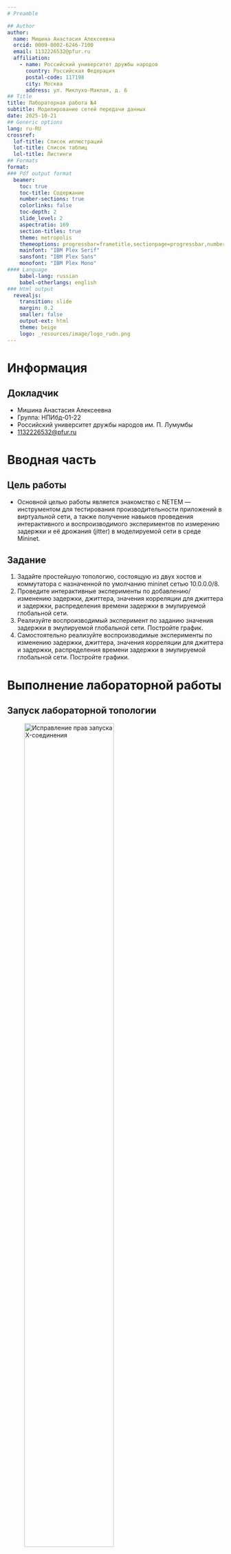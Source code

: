 ```yaml
---
# Preamble

## Author
author:
  name: Мишина Анастасия Алексеевна
  orcid: 0009-0002-6246-7100
  email: 1132226532@pfur.ru
  affiliation:
    - name: Российский университет дружбы народов
      country: Российская Федерация
      postal-code: 117198
      city: Москва
      address: ул. Миклухо-Маклая, д. 6
## Title
title: Лабораторная работа №4
subtitle: Моделирование сетей передачи данных
date: 2025-10-21
## Generic options
lang: ru-RU
crossref:
  lof-title: Список иллюстраций
  lot-title: Список таблиц
  lol-title: Листинги
## Formats
format:
### Pdf output format
  beamer:
    toc: true
    toc-title: Содержание
    number-sections: true
    colorlinks: false
    toc-depth: 2
    slide_level: 2
    aspectratio: 169
    section-titles: true
    theme: metropolis
    themeoptions: progressbar=frametitle,sectionpage=progressbar,numbering=fraction
    mainfont: "IBM Plex Serif"
    sansfont: "IBM Plex Sans"
    monofont: "IBM Plex Mono"
#### Language
    babel-lang: russian
    babel-otherlangs: english
### Html output
  revealjs:
    transition: slide
    margin: 0.2
    smaller: false
    output-ext: html
    theme: beige
    logo: _resources/image/logo_rudn.png
---
```


# Информация

## Докладчик

* Мишина Анастасия Алексеевна
* Группа: НПИбд-01-22
* Российский университет дружбы народов им. П. Лумумбы
* [1132226532@pfur.ru](mailto:1132226532@pfur.ru)

# Вводная часть

## Цель работы

- Основной целью работы является знакомство с NETEM — инструментом для тестирования производительности приложений в виртуальной сети, а также получение навыков проведения интерактивного и воспроизводимого экспериментов по измерению задержки и её дрожания (jitter) в моделируемой сети в среде Mininet.

## Задание

1. Задайте простейшую топологию, состоящую из двух хостов и коммутатора с назначенной по умолчанию mininet сетью 10.0.0.0/8.
2. Проведите интерактивные эксперименты по добавлению/изменению задержки, джиттера, значения корреляции для джиттера и задержки, распределения времени задержки в эмулируемой глобальной сети.
3. Реализуйте воспроизводимый эксперимент по заданию значения задержки в эмулируемой глобальной сети. Постройте график.
4. Самостоятельно реализуйте воспроизводимые эксперименты по изменению задержки, джиттера, значения корреляции для джиттера и задержки, распределения времени задержки в эмулируемой глобальной сети. Постройте графики.

# Выполнение лабораторной работы

## Запуск лабораторной топологии

![Исправление прав запуска X-соединения](image/1.png){#fig-001 width=70%}

## Запуск лабораторной топологии

![Простейшая топология](image/2.png){#fig-002 width=70%} 

## Запуск лабораторной топологии

![ifconfig на хостах h1 и h2](image/3.png){#fig-003 width=50%} 

## Запуск лабораторной топологии

![Проверка подключения между хостами](image/4.png){#fig-004 width=40%}

# Интерактивные эксперименты

## Добавление/изменение задержки в эмулируемой глобальной сети

![Добавление задержки в 100мс](image/5.png){#fig-005 width=70%}

## Добавление/изменение задержки в эмулируемой глобальной сети

![Двунаправленная задержка соединения](image/6.png){#fig-006 width=70%}

## Изменение задержки в эмулируемой глобальной сети

![Изменение задержки на 50мс](image/7.png){#fig-007 width=70%}

## Восстановление исходных значений (удаление правил) задержки в эмулируемой глобальной сети

![Восстановление исходных значений задержки](image/8.png){#fig-008 width=70%}

## Добавление значения дрожания задержки в интерфейс подключения к эмулируемой глобальной сети

![Добавление значения дрожания задержки в интерфейс подключения](image/9.png){#fig-009 width=70%}

## Добавление значения корреляции для джиттера и задержки в интерфейс подключения к эмулируемой глобальной сети

![Добавление значения корреляции для джиттера и задержки в интерфейс подключения](image/10.png){#fig-010 width=70%}

## Распределение задержки в интерфейсе подключения к эмулируемой глобальной сети

![Распределение задержки в интерфейсе подключения](image/11.png){#fig-011 width=70%}

# Воспроизведение экспериментов

## Добавление задержки для интерфейса, подключающегося к эмулируемой глобальной сети

![Скрипт для визуализации ping_plot](image/12.png){#fig-012 width=70%}

## Добавление задержки для интерфейса, подключающегося к эмулируемой глобальной сети

![Создание каталогов, права к файлу скрипта](image/13.png){#fig-013 width=70%}

## Добавление задержки для интерфейса, подключающегося к эмулируемой глобальной сети

![Makefile для управления процессом проведения эксперимента](image/14.png){#fig-014 width=70%}

## Добавление задержки для интерфейса, подключающегося к эмулируемой глобальной сети

![Результат выполнения скрипта](image/15.png){#fig-015 width=50%}

## Добавление задержки для интерфейса, подключающегося к эмулируемой глобальной сети

![Результат выполнения скрипта](image/16.png){#fig-016 width=50%}

## Добавление задержки для интерфейса, подключающегося к эмулируемой глобальной сети

- Разработаем скрипт для вычисления на основе данных файла ping.dat минимального, среднего, максимального и стандартного отклонения времени приёма-передачи.

![Cкрипт rtt.py](image/17.png){#fig-017 width=70%}

## Добавление задержки для интерфейса, подключающегося к эмулируемой глобальной сети

![Результат работы скрипта rtt.py](image/18.png){#fig-018 width=70%}

## Добавление задержки для интерфейса, подключающегося к эмулируемой глобальной сети

![Добавление правила запуска скрипта в Makefile](image/19.png){#fig-019 width=70%}

## Задание для самостоятельной работы

Реализуем воспроизводимые эксперименты по изменению задержки, джиттера, значения корреляции для джиттера и задержки, распределения времени задержки в эмулируемой глобальной сети. Создадим каталоги change-delay, jitter-delay, correlation-delay, distribution-delay. Скопируем скрипты, в скрипте топологии изменим строчки в зависимости от задачи. Построим графики. Вычислим минимальное, среднее, максимальное и стандартное отклонение времени приёма-передачи для каждого случая.

## Задание для самостоятельной работы

- change-delay ([рис. @fig-020]), ([рис. @fig-021]), ([рис. @fig-022]).

![Исправление скрипта lab_netem_i.py](image/20.png){#fig-020 width=70%}

## Задание для самостоятельной работы

![Просмотр графика ping.png](image/21.png){#fig-021 width=50%}

## Задание для самостоятельной работы

![Просмотр минимального, среднего, максимального и стандартного отклонения времени приёма-передачи](image/22.png){#fig-022 width=70%}

## Задание для самостоятельной работы

- jitter-delay

![Исправление скрипта lab_netem_i.py](image/23.png){#fig-023 width=70%}

## Задание для самостоятельной работы

![Просмотр графика ping.png](image/24.png){#fig-024 width=50%}

## Задание для самостоятельной работы

![Просмотр минимального, среднего, максимального и стандартного отклонения времени приёма-передачи](image/25.png){#fig-025 width=70%}

## Задание для самостоятельной работы

- correlation-delay

![Исправление скрипта lab_netem_i.py](image/26.png){#fig-026 width=70%}

## Задание для самостоятельной работы

![Просмотр графика ping.png](image/27.png){#fig-027 width=50%}

## Задание для самостоятельной работы

![Просмотр минимального, среднего, максимального и стандартного отклонения времени приёма-передачи](image/28.png){#fig-028 width=70%}

## Задание для самостоятельной работы

- distribution-delay

![Исправление скрипта lab_netem_i.py](image/29.png){#fig-029 width=70%}

## Задание для самостоятельной работы

![Просмотр графика ping.png](image/30.png){#fig-030 width=50%}

## Задание для самостоятельной работы

![Просмотр минимального, среднего, максимального и стандартного отклонения времени приёма-передачи](image/31.png){#fig-031 width=70%}

## Выводы

- В результате выполнения данной лабораторной работы я познакомилась с NETEM -- инструментом для тестирования производительности приложений в виртуальной сети, а также получила навыки проведения интерактивного и воспроизводимого экспериментов по измерению задержки и её дрожания (jitter) в моделируемой сети в среде Mininet.